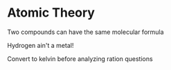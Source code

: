 # Atomic Theory

Two compounds can have the same molecular formula 

Hydrogen ain't a metal!

Convert to kelvin before analyzing ration questions